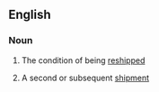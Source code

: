 ==English==

===Noun===
{{en-noun|s|-}}

#{{uncountable}} The condition of being [[reship]]ped
#{{countable}} A second or subsequent [[shipment]]